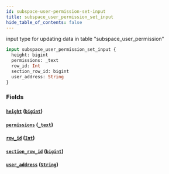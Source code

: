 ```yaml
---
id: subspace-user-permission-set-input
title: subspace_user_permission_set_input
hide_table_of_contents: false
---
```


input type for updating data in table "subspace_user_permission"

```graphql
input subspace_user_permission_set_input {
  height: bigint
  permissions: _text
  row_id: Int
  section_row_id: bigint
  user_address: String
}
```

### Fields

#### [`height`](#) ([`bigint`](../scalars/bigint))

#### [`permissions`](#) ([`_text`](../scalars/text))

#### [`row_id`](#) ([`Int`](../scalars/int))

#### [`section_row_id`](#) ([`bigint`](../scalars/bigint))

#### [`user_address`](#) ([`String`](../scalars/string))
